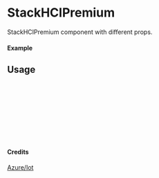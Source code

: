 
<Meta of={StackHCIPremium} title="Azure/Iot/StackHCIPremium" />

# StackHCIPremium

StackHCIPremium component with different props.

#### Example

<Canvas of={StackHCIPremium.Primary} />

## Usage

```ts
import { StackHCIPremium } from "yadl-ui";

const Example = () => {
  return (
      <StackHCIPremium />
  );
};

export default Example;
```

#### Credits
[Azure/Iot](https://learn.microsoft.com/en-us/azure/architecture/icons/)
